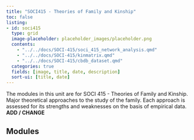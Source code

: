 ```yaml
---
title: "SOCI415 - Theories of Family and Kinship"
toc: false
listing:
- id: soci415
  type: grid
  image-placeholder: placeholder_images/placeholder.png
  contents:
    - "../../docs/SOCI-415/soci_415_network_analysis.qmd"
    - "../../docs/SOCI-415/kinmatrix.qmd"
    - "../../docs/SOCI-415/cbdb_dataset.qmd"
  categories: true
  fields: [image, title, date, description]
  sort-ui: [title, date]
---
```


The modules in this unit are for SOCI 415 - Theories of Family and Kinship. Major theoretical approaches to the study of the family. Each approach is assessed for its strengths and weaknesses on the basis of empirical data. **ADD / CHANGE**

## Modules

::: {#soci415}

:::


